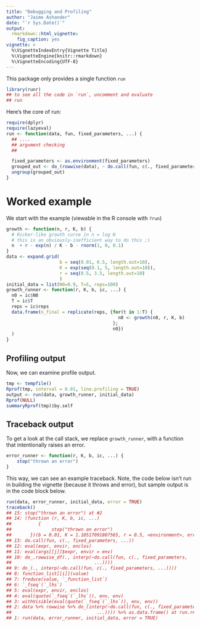 ```yaml
---
title: "Debugging and Profiling"
author: "Jaime Ashander"
date: "`r Sys.Date()`"
output:
  rmarkdown::html_vignette:
    fig_caption: yes
vignette: >
  %\VignetteIndexEntry{Vignette Title}
  %\VignetteEngine{knitr::rmarkdown}
  %\VignetteEncoding{UTF-8}
---
```


This package only provides a single function `run`

```r
library(runr)
## to see all the code in `run`, uncomment and evaluate
## run
```

Here's the core of run:
```r
require(dplyr)
require(lazyeval)
run <- function(data, fun, fixed_parameters, ...) {
  ## ....
  ## argument checking
  ##

  fixed_parameters <- as.environment(fixed_parameters)
  grouped_out <- do_(rowwise(data), ~ do.call(fun, c(., fixed_parameters, ...)))
  ungroup(grouped_out)
}
```


# Worked example

We start with the example (viewable in the R console with `?run`)

```r
growth <- function(n, r, K, b) {
  # Ricker-like growth curve in n = log N
  # this is an obviously-inefficient way to do this ;)
  n  + r - exp(n) / K - b - rnorm(1, 0, 0.1)
}
data <- expand.grid(
                    b = seq(0.01, 0.5, length.out=10),
                    K = exp(seq(0.1, 5, length.out=10)),
                    r = seq(0.5, 3.5, length.out=10)
                    )
initial_data = list(N0=0.9, T=5, reps=100)
growth_runner <- function(r, K, b, ic, ...) {
  n0 = ic$N0
  T = ic$T
  reps = ic$reps
  data.frame(n_final = replicate(reps, {for(t in 1:T) {
                                          n0 <- growth(n0, r, K, b)
                                        };
                                        n0})
  )
}
```



## Profiling output

Now, we can examine profile output.

```r
tmp <- tempfile()
Rprof(tmp, interval = 0.01, line.profiling = TRUE)
output <- run(data, growth_runner, initial_data)
Rprof(NULL)
summaryRprof(tmp)$by.self
```

## Traceback output

To get a look at the call stack, we  replace `growth_runner`, with a function
that intentionally raises an error.

```r
error_runner <- function(r, K, b, ic, ...) {
    stop("thrown an error")
}
```

This way, we can see an example traceback. Note, the code below isn't run in
building the vignette (because it throws and error), but sample output is in
the code block below.

```r
run(data, error_runner, initial_data, error = TRUE)
traceback()
## 15: stop("thrown an error") at #2
## 14: (function (r, K, b, ic, ...)
##          {
## 		         stop("thrown an error")
## 	     })(b = 0.01, K = 1.10517091807565, r = 0.5, <environment>, error = TRUE)
## 13: do.call(fun, c(., fixed_parameters, ...))
## 12: eval(expr, envir, enclos)
## 11: eval(args[[j]]$expr, envir = env)
## 10: do_.rowwise_df(., interp(~do.call(fun, c(., fixed_parameters,
## 					             ...))))
## 9: do_(., interp(~do.call(fun, c(., fixed_parameters, ...))))
## 8: function_list[[i]](value)
## 7: freduce(value, `_function_list`)
## 6: `_fseq`(`_lhs`)
## 5: eval(expr, envir, enclos)
## 4: eval(quote(`_fseq`(`_lhs`)), env, env)
## 3: withVisible(eval(quote(`_fseq`(`_lhs`)), env, env))
## 2: data %>% rowwise %>% do_(interp(~do.call(fun, c(., fixed_parameters,
## 						          ...)))) %>% as.data.frame() at run.r#55
## 1: run(data, error_runner, initial_data, error = TRUE)
```
